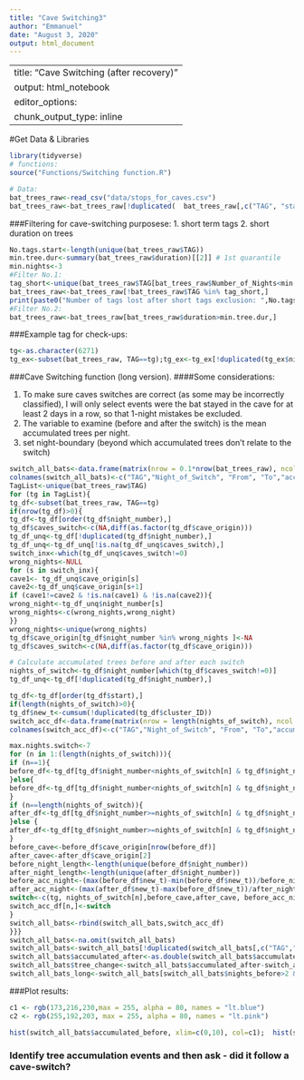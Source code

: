 ---
title: "Cave Switching3"
author: "Emmanuel"
date: "August 3, 2020"
output: html_document
---

---
title: "Cave Switching (after recovery)"
output: html_notebook
editor_options: 
  chunk_output_type: inline
---

#Get Data & Libraries 
```{r chunk-1, results="hide",warning=FALSE,message=FALSE}
library(tidyverse)
# functions:
source("Functions/Switching function.R")

# Data:
bat_trees_raw<-read_csv("data/stops_for_caves.csv")
bat_trees_raw<-bat_trees_raw[!duplicated(  bat_trees_raw[,c("TAG", "start")]),]

```

###Filtering for cave-switching purposese:
1. short term tags
2. short duration on trees

```{r chunk-Filtering, results="hide",warning=FALSE,message=FALSE}

No.tags.start<-length(unique(bat_trees_raw$TAG))
min.tree.dur<-summary(bat_trees_raw$duration)[[2]] # 1st quarantile
min.nights<-3
#Filter No.1:
tag_short<-unique(bat_trees_raw$TAG[bat_trees_raw$Number_of_Nights<min.nights])
bat_trees_raw<-bat_trees_raw[!bat_trees_raw$TAG %in% tag_short,]
print(paste0("Number of tags lost after short tags exclusion: ",No.tags.start-length(unique(bat_trees_raw$TAG))))
#Filter No.2:
bat_trees_raw<-bat_trees_raw[bat_trees_raw$duration>min.tree.dur,] 

```

###Example tag for check-ups:

```{r chunk-example tags, results="hide",warning=FALSE,message=FALSE}
tg<-as.character(6271)
tg_ex<-subset(bat_trees_raw, TAG==tg);tg_ex<-tg_ex[!duplicated(tg_ex$night_number),]
```

###Cave Switching function (long version).
####Some considerations:

1. To make sure caves switches are correct (as some may be incorrectly classified), I will only select events were the bat stayed in the cave for at least 2 days in a row, so that 1-night mistakes be excluded.
2. The variable to examine (before and after the switch) is the mean accumulated trees per night. 
3. set night-boundary (beyond which accumulated trees don't relate to the switch)
```{r chunk-cave switching, results="hide",warning=FALSE,message=FALSE}

switch_all_bats<-data.frame(matrix(nrow = 0.1*nrow(bat_trees_raw), ncol = 8))
colnames(switch_all_bats)<-c("TAG","Night_of_Switch", "From", "To","accumulated_before", "nights_before", "accumulated_after", "nights_after")
TagList<-unique(bat_trees_raw$TAG)
for (tg in TagList){
tg_df<-subset(bat_trees_raw, TAG==tg)
if(nrow(tg_df)>0){
tg_df<-tg_df[order(tg_df$night_number),]
tg_df$caves_switch<-c(NA,diff(as.factor(tg_df$cave_origin)))
tg_df_unq<-tg_df[!duplicated(tg_df$night_number),]
tg_df_unq<-tg_df_unq[!is.na(tg_df_unq$caves_switch),]
switch_inx<-which(tg_df_unq$caves_switch!=0)
wrong_nights<-NULL
for (s in switch_inx){
cave1<- tg_df_unq$cave_origin[s]
cave2<-tg_df_unq$cave_origin[s+1]
if (cave1!=cave2 & !is.na(cave1) & !is.na(cave2)){
wrong_night<-tg_df_unq$night_number[s]
wrong_nights<-c(wrong_nights,wrong_night)
}}
wrong_nights<-unique(wrong_nights)
tg_df$cave_origin[tg_df$night_number %in% wrong_nights ]<-NA
tg_df$caves_switch<-c(NA,diff(as.factor(tg_df$cave_origin)))

# Calculate accumulated trees before and after each switch
nights_of_switch<-tg_df$night_number[which(tg_df$caves_switch!=0)]
tg_df_unq<-tg_df[!duplicated(tg_df$night_number),]

tg_df<-tg_df[order(tg_df$start),]
if(length(nights_of_switch)>0){
tg_df$new_t<-cumsum(!duplicated(tg_df$cluster_ID))
switch_acc_df<-data.frame(matrix(nrow = length(nights_of_switch), ncol = 8))
colnames(switch_acc_df)<-c("TAG","Night_of_Switch", "From", "To","accumulated_before", "nights_before", "accumulated_after", "nights_after")

max.nights.switch<-7
for (n in 1:(length(nights_of_switch))){
if (n==1){
before_df<-tg_df[tg_df$night_number<nights_of_switch[n] & tg_df$night_number>=(nights_of_switch[n]-max.nights.switch),]
}else{
before_df<-tg_df[tg_df$night_number<nights_of_switch[n] & tg_df$night_number>nights_of_switch[n-1] & tg_df$night_number>= (nights_of_switch[n]-max.nights.switch),]
}
if (n==length(nights_of_switch)){
after_df<-tg_df[tg_df$night_number>=nights_of_switch[n] & tg_df$night_number<=(nights_of_switch[n]+max.nights.switch),]
}else {
after_df<-tg_df[tg_df$night_number>=nights_of_switch[n] & tg_df$night_number<nights_of_switch[n+1] & tg_df$night_number<=(nights_of_switch[n]+max.nights.switch),]
}
before_cave<-before_df$cave_origin[nrow(before_df)]
after_cave<-after_df$cave_origin[2]
before_night_length<-length(unique(before_df$night_number))
after_night_length<-length(unique(after_df$night_number))
before_acc_night<-(max(before_df$new_t)-min(before_df$new_t))/before_night_length
after_acc_night<-(max(after_df$new_t)-max(before_df$new_t))/after_night_length
switch<-c(tg, nights_of_switch[n],before_cave,after_cave, before_acc_night,before_night_length,after_acc_night,after_night_length )
switch_acc_df[n,]<-switch
}
switch_all_bats<-rbind(switch_all_bats,switch_acc_df)
}}}
switch_all_bats<-na.omit(switch_all_bats)
switch_all_bats<-switch_all_bats[!duplicated(switch_all_bats[,c("TAG","Night_of_Switch")]),]
switch_all_bats$accumulated_after<-as.double(switch_all_bats$accumulated_after); switch_all_bats$accumulated_before<-as.double(switch_all_bats$accumulated_before)
switch_all_bats$tree_change<-switch_all_bats$accumulated_after-switch_all_bats$accumulated_before
switch_all_bats_long<-switch_all_bats[switch_all_bats$nights_before>2 & switch_all_bats$nights_after > 2,]


```

###Plot results:
```{r chunk-plot cave switching,warning=FALSE,message=FALSE}

c1 <- rgb(173,216,230,max = 255, alpha = 80, names = "lt.blue")
c2 <- rgb(255,192,203, max = 255, alpha = 80, names = "lt.pink")

hist(switch_all_bats$accumulated_before, xlim=c(0,10), col=c1);  hist(switch_all_bats$accumulated_after, xlim=c(0,10), add=T, col=c2)

```

### Identify tree accumulation events and then ask - did it follow a cave-switch?
```{r chunk-identify tree dicoveries,warning=FALSE,message=FALSE}


```
